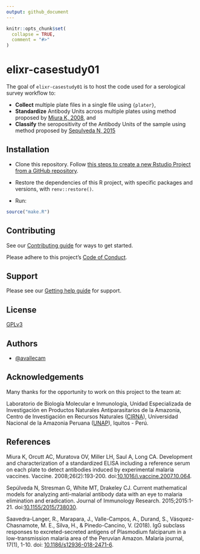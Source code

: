 ```yaml
---
output: github_document
---
```


<!-- README.md is generated from README.Rmd. Please edit that file -->

```r
knitr::opts_chunk$set(
  collapse = TRUE,
  comment = "#>"
)
```

# elixr-casestudy01

<!-- badges: start -->
<!-- badges: end -->

The goal of `elixr-casestudy01` is to host the code used for a serological survey workflow to:

- __Collect__ multiple plate files in a single file using `{plater}`,
- __Standardize__ Antibody Units across multiple plates using method proposed by [Miura K, 2008](https://www.sciencedirect.com/science/article/pii/S0264410X07012601), and
- __Classify__ the seropositivity of the Antibody Units of the sample using method proposed by [Sepulveda N, 2015](https://www.hindawi.com/journals/jir/2015/738030/)


## Installation

* Clone this repository. Follow [this steps to create a new Rstudio Project from a GitHub repository](https://www.epirhandbook.com/en/version-control-and-collaboration-with-git-and-github.html?q=clone#clone-from-a-github-repository). 

* Restore the dependencies of this R project, with specific packages and versions, with `renv::restore()`.

* Run:

```r
source("make.R")
```


## Contributing

See our [Contributing guide](/.github/CONTRIBUTING.md) for ways to get started.

Please adhere to this project's [Code of Conduct](/.github/CODE_OF_CONDUCT.md).


## Support

Please see our [Getting help guide](/.github/SUPPORT.md) for support.


## License

[GPLv3](https://choosealicense.com/licenses/gpl-3.0/)


## Authors

- [@avallecam](https://www.github.com/avallecam)

## Acknowledgements

Many thanks for the opportunity to work on this project to the team at:

Laboratorio de Biología Molecular e Inmunología, 
Unidad Especializada de Investigación en Productos Naturales Antiparasitarios de la Amazonia, 
Centro de Investigación en Recursos Naturales ([CIRNA](https://www.gob.pe/37761-universidad-nacional-de-la-amazonia-peruana-centro-de-investigaciones-de-recursos-naturales-de-la-unap-cirna-unap)), 
Universidad Nacional de la Amazonia Peruana ([UNAP](https://enlinea.unapiquitos.edu.pe/)),
Iquitos - Perú.

## References

Miura K, Orcutt AC, Muratova OV, Miller LH, Saul A, Long CA. Development and characterization of a standardized ELISA including a reference serum on each plate to detect antibodies induced by experimental malaria vaccines. Vaccine. 2008;26(2):193-200. doi:[10.1016/j.vaccine.2007.10.064](https://www.sciencedirect.com/science/article/pii/S0264410X07012601).

Sepúlveda N, Stresman G, White MT, Drakeley CJ. Current mathematical models for analyzing anti-malarial antibody data with an eye to malaria elimination and eradication. Journal of Immunology Research. 2015;2015:1-21. doi:[10.1155/2015/738030](https://www.hindawi.com/journals/jir/2015/738030/).

Saavedra-Langer, R., Marapara, J., Valle-Campos, A., Durand, S., Vásquez-Chasnamote, M. E., Silva, H., & Pinedo-Cancino, V. (2018). IgG subclass responses to excreted-secreted antigens of Plasmodium falciparum in a low-transmission malaria area of the Peruvian Amazon. Malaria journal, 17(1), 1-10. doi: [10.1186/s12936-018-2471-6](https://malariajournal.biomedcentral.com/articles/10.1186/s12936-018-2471-6).
